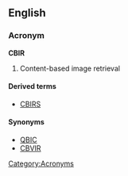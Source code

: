 ==English==
===Acronym===
'''CBIR''' {{wikipedia}}
#Content-based image retrieval

====Derived terms====
*[[CBIRS]]

====Synonyms====
*[[QBIC]]
*[[CBVIR]]

[[Category:Acronyms]]